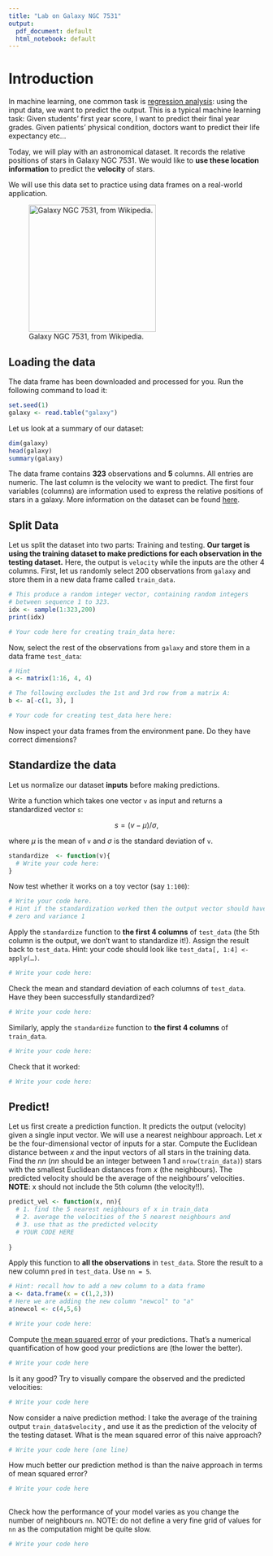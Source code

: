 ```yaml
---
title: "Lab on Galaxy NGC 7531"
output:
  pdf_document: default
  html_notebook: default
---
```


# Introduction

In machine learning, one common task is [regression analysis](https://en.wikipedia.org/wiki/Regression_analysis): using the input data, we want to predict the output. This is a typical machine learning task: Given students' first year score, I want to predict their final year grades. Given patients' physical condition, doctors want to predict their life expectancy etc...

Today, we will play with an astronomical dataset. It records the relative positions of stars in Galaxy NGC 7531. We would like to **use these location information** to predict the **velocity** of stars.

We will use this data set to practice using data frames on a real-world application.



![Galaxy NGC 7531, from Wikipedia.](../Images/NGC_7531_GALEX_WikiSky.jpg){width="250"}




## Loading the data

The data frame has been downloaded and processed for you. Run the following command to load it:
```r
set.seed(1)
galaxy <- read.table("galaxy")
```

Let us look at a summary of our dataset:

```r
dim(galaxy)
head(galaxy)
summary(galaxy)
```

The data frame contains **323** observations and **5** columns. All entries are numeric. The last column is the velocity we want to predict. The first four variables (columns) are information used to express the relative positions of stars in a galaxy. More information on the dataset can be found [[here]{.underline}](https://hastie.su.domains/ElemStatLearn/datasets/galaxy.info.txt).

## Split Data

Let us split the dataset into two parts: Training and testing. **Our target is using the training dataset to make predictions for each observation in the testing dataset.** 
<!-- For example, in our TB1 project, $X$ and $Y$ matrices are our training dataset and $T$ is the testing dataset (without output). -->
Here, the output is `velocity` while the inputs are the other 4 columns.
First, let us randomly select 200 observations from `galaxy` and store them in a new data frame called `train_data`.

```r
# This produce a random integer vector, containing random integers 
# between sequence 1 to 323. 
idx <- sample(1:323,200) 
print(idx)

# Your code here for creating train_data here:
```

Now, select the rest of the observations from `galaxy` and store them in a data frame `test_data`:
```r
# Hint
a <- matrix(1:16, 4, 4)

# The following excludes the 1st and 3rd row from a matrix A:
b <- a[-c(1, 3), ]

# Your code for creating test_data here here:
```

Now inspect your data frames from the environment pane. Do they have correct dimensions?

## Standardize the data

Let us normalize our dataset **inputs** before making predictions.

Write a function which takes one vector `v` as input and returns a standardized vector `s`:

$$
s = (v-\mu)/\sigma, 
$$

where $\mu$ is the mean of `v` and $\sigma$ is the standard deviation of `v`.

```r
standardize  <- function(v){
  # Write your code here:
}
```

Now test whether it works on a toy vector (say `1:100`):

```r
# Write your code here.
# Hint if the standardization worked then the output vector should have mean
# zero and variance 1
```

Apply the `standardize` function to **the first 4 columns** of `test_data` (the 5th column is the output, we don't want to standardize it!). Assign the result back to `test_data`.
Hint: your code should look like `test_data[, 1:4] <- apply(…)`. 

```r
# Write your code here:
```

Check the mean and standard deviation of each columns of `test_data`. Have they been successfully standardized?

```r
# Write your code here:
```

Similarly, apply the `standardize` function to **the first 4 columns** of `train_data`.

```r
# Write your code here:
```
Check that it worked:
```r
# Write your code here:
```

## Predict!

Let us first create a prediction function. It predicts the output (velocity) given a single input vector. We will use a nearest neighbour approach. Let $x$ be the four-dimensional vector of inputs for a star. Compute the Euclidean distance between $x$ and the input vectors of all stars in the training data. Find the $nn$ ($nn$ should be an integer between 1 and `nrow(train_data)`) stars with the smallest Euclidean distances from $x$ (the neighbours). The predicted velocity should be the average of the neighbours' velocities. **NOTE**: x should not include the 5th column (the velocity!!).

```r
predict_vel <- function(x, nn){
  # 1. find the 5 nearest neighbours of x in train_data
  # 2. average the velocities of the 5 nearest neighbours and 
  # 3. use that as the predicted velocity
  # YOUR CODE HERE
  
}
```

Apply this function to **all the observations** in `test_data`. Store the result to a new column `pred` in `test_data`. Use `nn = 5`.

```r
# Hint: recall how to add a new column to a data frame
a <- data.frame(x = c(1,2,3))
# Here we are adding the new column "newcol" to "a"
a$newcol <- c(4,5,6)

# Write your code here:

```

Compute [the mean squared error](https://en.wikipedia.org/wiki/Mean_squared_error) of your predictions. That's a numerical quantification of how good your predictions are (the lower the better).

```r
# Write your code here

```

Is it any good? Try to visually compare the observed and the predicted velocities:
```r
# Write your code here

```

Now consider a naive prediction method: I take the average of the training output `train_data$velocity` , and use it as the prediction of the velocity of the testing dataset. What is the mean squared error of this naive approach?

```r
# Write your code here (one line)

```

How much better our prediction method is than the naive approach in terms of mean squared error?
```r
# Write your code here
 
```

Check how the performance of your model varies as you change the number of neighbours `nn`.
NOTE: do not define a very fine grid of values for `nn` as the computation might be quite slow.
```r
# Write your code here

```
